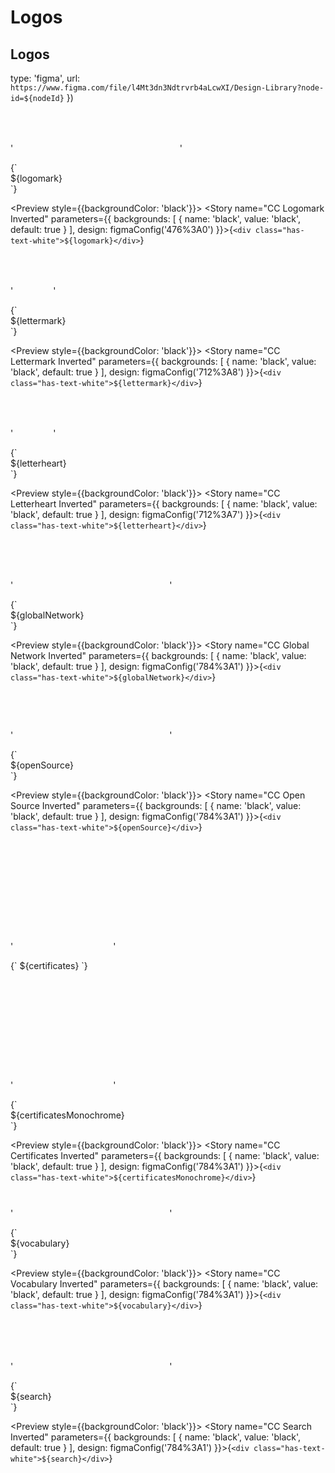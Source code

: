 
<Meta title="Assets/Logos" />

# Logos

## Logos

  type: 'figma',
  url: `https://www.figma.com/file/l4Mt3dn3Ndtrvrb4aLcwXI/Design-Library?node-id=${nodeId}`
})

  '<svg width="266.5205" height="64" viewBox="0 0 304 73" xmlns="http://www.w3.org/2000/svg">' +
  '<use href="logos/cc/logomark.svg#creativecommons"></use>' +
  '</svg>'

<Preview>
  <Story name="CC Logomark" parameters={{
    design: figmaConfig('1%3A13')
  }}>{`
    <div class="has-text-black">${logomark}</div>
  `}</Story>
</Preview>

<Preview style={{backgroundColor: 'black'}}>
  <Story name="CC Logomark Inverted" parameters={{
    backgrounds: [
      { name: 'black', value: 'black', default: true }
    ],
    design: figmaConfig('476%3A0')
  }}>{`
    <div class="has-text-white">${logomark}</div>
  `}</Story>
</Preview>

  '<svg width="64" height="64" viewBox="5.5 -3.5 64 64" xmlns="http://www.w3.org/2000/svg">' +
  '<use href="logos/cc/lettermark.svg#creativecommons"></use>' +
  '</svg>'

<Preview>
  <Story name="CC Lettermark" parameters={{
    design: figmaConfig('712%3A8')
  }}>{`
    <div class="has-text-black">${lettermark}</div>
  `}</Story>
</Preview>

<Preview style={{backgroundColor: 'black'}}>
  <Story name="CC Lettermark Inverted" parameters={{
    backgrounds: [
      { name: 'black', value: 'black', default: true }
    ],
    design: figmaConfig('712%3A8')
  }}>{`
    <div class="has-text-white">${lettermark}</div>
  `}</Story>
</Preview>

  '<svg width="64" height="64" viewBox="0 0 46296.26 40689.13" xmlns="http://www.w3.org/2000/svg">' +
  '<use href="logos/cc/letterheart.svg#creativecommons"></use>' +
  '</svg>'

<Preview>
  <Story name="CC Letterheart" parameters={{
    design: figmaConfig('712%3A7')
  }}>{`
    <div class="has-text-black">${letterheart}</div>
  `}</Story>
</Preview>

<Preview style={{backgroundColor: 'black'}}>
  <Story name="CC Letterheart Inverted" parameters={{
    backgrounds: [
      { name: 'black', value: 'black', default: true }
    ],
    design: figmaConfig('712%3A7')
  }}>{`
    <div class="has-text-white">${letterheart}</div>
  `}</Story>
</Preview>

  '<svg width="250" height="79" viewBox="0 0 250 79" xmlns="http://www.w3.org/2000/svg">' +
  '<use href="logos/products/global_network.svg#globalnetwork"></use>' +
  '</svg>'

<Preview>
  <Story name="CC Global Network" parameters={{
    design: figmaConfig('784%3A1')
  }}>{`
    <div class="has-text-black">${globalNetwork}</div>
  `}</Story>
</Preview>

<Preview style={{backgroundColor: 'black'}}>
  <Story name="CC Global Network Inverted" parameters={{
    backgrounds: [
      { name: 'black', value: 'black', default: true }
    ],
    design: figmaConfig('784%3A1')
  }}>{`
    <div class="has-text-white">${globalNetwork}</div>
  `}</Story>
</Preview>

  '<svg width="250" height="76" viewBox="0 0 250 76" xmlns="http://www.w3.org/2000/svg">' +
  '<use href="logos/products/open_source.svg#opensource"></use>' +
  '</svg>'


<Preview>
  <Story name="CC Open Source" parameters={{
    design: figmaConfig('784%3A1')
  }}>{`
    <div class="has-text-black">${openSource}</div>
  `}</Story>
</Preview>

<Preview style={{backgroundColor: 'black'}}>
  <Story name="CC Open Source Inverted" parameters={{
    backgrounds: [
      { name: 'black', value: 'black', default: true }
    ],
    design: figmaConfig('784%3A1')
  }}>{`
    <div class="has-text-white">${openSource}</div>
  `}</Story>
</Preview>

  '<svg width="160" height="174" viewBox="0 0 160 174" xmlns="http://www.w3.org/2000/svg">' +
  '<use href="logos/products/certificates.svg#content"></use>' +
  '<use href="logos/products/certificates.svg#dots"></use>' +
  '</svg>'

<Preview>
  <Story name="CC Certificates" parameters={{
    design: figmaConfig('784%3A1')
  }}>{`
    ${certificates}
  `}</Story>
</Preview>

  '<svg width="160" height="174" viewBox="0 0 160 174" xmlns="http://www.w3.org/2000/svg">' +
  '<use href="logos/products/certificates.svg#content"></use>' +
  '<use href="logos/products/certificates.svg#monochrome"></use>' +
  '</svg>'

<Preview>
  <Story name="CC Certificates Monochrome" parameters={{
    design: figmaConfig('784%3A1')
  }}>{`
    <div class="has-text-black">${certificatesMonochrome}</div>
  `}</Story>
</Preview>

<Preview style={{backgroundColor: 'black'}}>
  <Story name="CC Certificates Inverted" parameters={{
    backgrounds: [
      { name: 'black', value: 'black', default: true }
    ],
    design: figmaConfig('784%3A1')
  }}>{`
    <div class="has-text-white">${certificatesMonochrome}</div>
  `}</Story>
</Preview>

  '<svg width="250" height="41" viewBox="0 0 250 41" xmlns="http://www.w3.org/2000/svg">' +
  '<use href="logos/products/vocabulary.svg#vocabulary"></use>' +
  '</svg>'

<Preview>
  <Story name="CC Vocabulary" parameters={{
    design: figmaConfig('784%3A1')
  }}>{`
    <div class="has-text-black">${vocabulary}</div>
  `}</Story>
</Preview>

<Preview style={{backgroundColor: 'black'}}>
  <Story name="CC Vocabulary Inverted" parameters={{
    backgrounds: [
      { name: 'black', value: 'black', default: true }
    ],
    design: figmaConfig('784%3A1')
  }}>{`
    <div class="has-text-white">${vocabulary}</div>
  `}</Story>
</Preview>

  '<svg width="250" height="81" viewBox="0 0 250 81" xmlns="http://www.w3.org/2000/svg">' +
  '<use href="logos/products/search.svg#search"></use>' +
  '</svg>'

<Preview>
  <Story name="CC Search" parameters={{
    design: figmaConfig('784%3A1')
  }}>{`
    <div class="has-text-black">${search}</div>
  `}</Story>
</Preview>

<Preview style={{backgroundColor: 'black'}}>
  <Story name="CC Search Inverted" parameters={{
    backgrounds: [
      { name: 'black', value: 'black', default: true }
    ],
    design: figmaConfig('784%3A1')
  }}>{`
    <div class="has-text-white">${search}</div>
  `}</Story>
</Preview>
